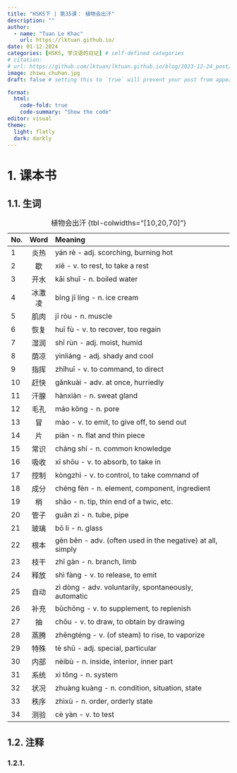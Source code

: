 ```yaml
---
title: "HSK5下 | 第35课： 植物会出汗"
description: ""
author:
  - name: "Tuan Le Khac"
    url: https://lktuan.github.io/
date: 01-12-2024
categories: [HSK5, 学汉语的日记] # self-defined categories
# citation: 
# url: https://github.com/lktuan/lktuan.github.io/blog/2023-12-24_post/
image: zhiwu_chuhan.jpg
draft: false # setting this to `true` will prevent your post from appearing on your listing page until you're ready!

format: 
  html: 
    code-fold: true
    code-summary: "Show the code"
editor: visual
theme:
  light: flatly
  dark: darkly
---
```


# 1. 课本书

## 1.1. 生词

| No. | Word | Meaning                                                     |
|:----|:----:|:------------------------------------------------------------|
|1|炎热|yán rè - adj. scorching, burning hot|
|2|歇|xiē - v. to rest, to take a rest|
|3|开水|kāi shuǐ - n. boiled water|
|4|冰激凌|bīng jī líng - n. ice cream|
|5|肌肉|jī ròu - n. muscle|
|6|恢复|huī fù - v. to recover, too regain|
|7|湿润|shī rùn - adj. moist, humid|
|8|荫凉|yìnliáng - adj. shady and cool|
|9|指挥|zhǐhuī - v. to command, to direct|
|10|赶快|gǎnkuài - adv. at once, hurriedly|
|11|汗腺|hànxiàn - n. sweat gland|
|12|毛孔|máo kǒng - n. pore|
|13|冒|mào - v. to emit, to give off, to send out|
|14|片|piàn - n. flat and thin piece|
|15|常识|cháng shí - n. common knowledge|
|16|吸收|xī shōu - v. to absorb, to take in|
|17|控制|kòngzhì - v. to control, to take command of|
|18|成分|chéng fèn - n. element, component, ingredient|
|19|梢|shāo - n. tip, thin end of a twic, etc.|
|20|管子|guǎn zi - n. tube, pipe|
|21|玻璃|bō li - n. glass|
|22|根本|gēn běn - adv. (often used in the negative) at all, simply|
|23|枝干|zhī gàn - n. branch, limb|
|24|释放|shì fàng - v. to release, to emit|
|25|自动|zì dòng - adv. voluntarily, spontaneously, automatic|
|26|补充|bǔchōng - v. to supplement, to replenish|
|27|抽|chōu - v. to draw, to obtain by drawing|
|28|蒸腾|zhēngténg - v. (of steam) to rise, to vaporize|
|29|特殊|tè shū - adj. special, particular|
|30|内部|nèibù - n. inside, interior, inner part|
|31|系统|xì tǒng - n. system|
|32|状况|zhuàng kuàng - n. condition, situation, state|
|33|秩序|zhìxù - n. order, orderly state|
|34|测验|cè yàn - v. to test|

: 植物会出汗 {tbl-colwidths="\[10,20,70\]"}

## 1.2. 注释

### 1.2.1.